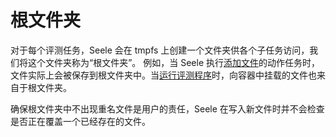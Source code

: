 
# 根文件夹

对于每个评测任务，Seele 会在 tmpfs 上创建一个文件夹供各个子任务访问，我们将这个文件夹称为“根文件夹”。
例如，当 Seele 执行[添加文件](/tasks/files)的动作任务时，文件实际上会被保存到根文件夹中。当[运行评测程序](/tasks/judge)时，向容器中挂载的文件也来自于根文件夹。

<Callout type="info">
    确保根文件夹中不出现重名文件是用户的责任，Seele 在写入新文件时并不会检查是否正在覆盖一个已经存在的文件。
</Callout>
